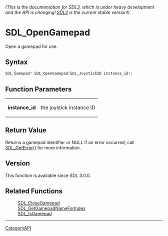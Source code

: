 ====== (This is the documentation for SDL3, which is under heavy development and the API is changing! [https://wiki.libsdl.org/SDL2/ SDL2] is the current stable version!) ======
= SDL_OpenGamepad =

Open a gamepad for use.

== Syntax ==

<syntaxhighlight lang='c'>
SDL_Gamepad* SDL_OpenGamepad(SDL_JoystickID instance_id);
</syntaxhighlight>

== Function Parameters ==

{|
|'''instance_id'''
|the joystick instance ID
|}

== Return Value ==

Returns a gamepad identifier or NULL if an error occurred; call
[[SDL_GetError]]() for more information.

== Version ==

This function is available since SDL 3.0.0.

== Related Functions ==

:[[SDL_CloseGamepad]]
:[[SDL_GetGamepadNameForIndex]]
:[[SDL_IsGamepad]]

----
[[CategoryAPI]]



